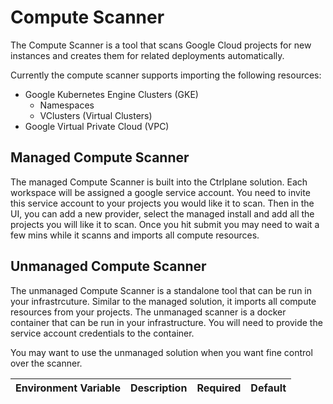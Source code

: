 # Compute Scanner

The Compute Scanner is a tool that scans Google Cloud projects for new instances
and creates them for related deployments automatically.

Currently the compute scanner supports importing the following resources:

- Google Kubernetes Engine Clusters (GKE)
  - Namespaces
  - VClusters (Virtual Clusters)
- Google Virtual Private Cloud (VPC)

## Managed Compute Scanner

The managed Compute Scanner is built into the Ctrlplane solution. Each workspace
will be assigned a google service account. You need to invite this service
account to your projects you would like it to scan. Then in the UI, you can add
a new provider, select the managed install and add all the projects you will
like it to scan. Once you hit submit you may need to wait a few mins while it
scanns and imports all compute resources.

## Unmanaged Compute Scanner

The unmanaged Compute Scanner is a standalone tool that can be run in your
infrastrcuture. Similar to the managed solution, it imports all compute
resources from your projects. The unmanaged scanner is a docker container that
can be run in your infrastructure. You will need to provide the service account
credentials to the container.

You may want to use the unmanaged solution when you want fine control over the
scanner.

| Environment Variable | Description | Required | Default |
| :------------------- | :---------- | -------- | ------- |
